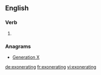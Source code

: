 ==English==

===Verb===
{{head|en}}

# {{present participle of|exonerate|lang=en}}

===Anagrams===
* [[Generation X#English|Generation X]]

[[de:exonerating]]
[[fr:exonerating]]
[[vi:exonerating]]